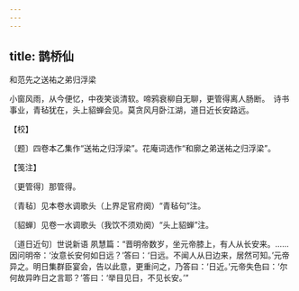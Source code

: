 ```yaml
---
---
---
```

title: 鹊桥仙
---



和范先之送祐之弟归浮梁





小窗风雨，从今便忆，中夜笑谈清软。啼鸦衰柳自无聊，更管得离人肠断。　诗书事业，青毡犹在，头上貂蝉会见。莫贪风月卧江湖，道日近长安路远。





【校】


〔题〕四卷本乙集作“送祐之归浮梁”。花庵词选作“和廓之弟送祐之归浮梁”。





【笺注】


〔更管得〕那管得。

〔青毡〕见本卷水调歌头（上界足官府阕）“青毡句”注。

〔貂蝉〕见卷一水调歌头（我饮不须劝阕）“头上貂蝉”注。

〔道日近句〕世说新语 夙慧篇：“晋明帝数岁，坐元帝膝上，有人从长安来。……因问明帝：‘汝意长安何如日远？’答曰：‘日远。不闻人从日边来，居然可知。’元帝异之。明日集群臣宴会，告以此意，更重问之，乃答曰：‘日近。’元帝失色曰：‘尔何故异昨日之言耶？’答曰：‘举目见日，不见长安。’”